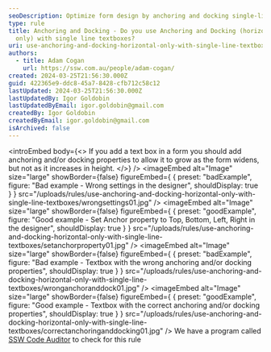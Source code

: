 ```yaml
---
seoDescription: Optimize form design by anchoring and docking single-line textboxes horizontally only to ensure proper resizing as forms widen.
type: rule
title: Anchoring and Docking - Do you use Anchoring and Docking (horizontal
  only) with single line textboxes?
uri: use-anchoring-and-docking-horizontal-only-with-single-line-textboxes
authors:
  - title: Adam Cogan
    url: https://ssw.com.au/people/adam-cogan/
created: 2024-03-25T21:56:30.000Z
guid: 422365e9-ddc8-45a7-8428-cfb712c58c12
lastUpdated: 2024-03-25T21:56:30.000Z
lastUpdatedBy: Igor Goldobin
lastUpdatedByEmail: igor.goldobin@gmail.com
createdBy: Igor Goldobin
createdByEmail: igor.goldobin@gmail.com
isArchived: false
---
```


<introEmbed
  body={<>
If you add a text box in a form you should add anchoring and/or docking properties to allow it to grow as the form widens, but not as it increases in height.
  </>}
/>
<imageEmbed
  alt="Image"
  size="large"
  showBorder={false}
  figureEmbed={ {
    preset: "badExample",
    figure: "Bad example - Wrong settings in the designer",
    shouldDisplay: true
  } }
  src="/uploads/rules/use-anchoring-and-docking-horizontal-only-with-single-line-textboxes/wrongsettings01.jpg"
/>
<imageEmbed
  alt="Image"
  size="large"
  showBorder={false}
  figureEmbed={ {
    preset: "goodExample",
    figure: "Good example - Set Anchor property to Top, Bottom, Left, Right in the designer",
    shouldDisplay: true
  } }
  src="/uploads/rules/use-anchoring-and-docking-horizontal-only-with-single-line-textboxes/setanchorproperty01.jpg"
/>
<imageEmbed
  alt="Image"
  size="large"
  showBorder={false}
  figureEmbed={ {
    preset: "badExample",
    figure: "Bad example - Textbox with the wrong anchoring and/or docking properties",
    shouldDisplay: true
  } }
  src="/uploads/rules/use-anchoring-and-docking-horizontal-only-with-single-line-textboxes/wronganchoranddock01.jpg"
/>
<imageEmbed
  alt="Image"
  size="large"
  showBorder={false}
  figureEmbed={ {
    preset: "goodExample",
    figure: "Good example - Textbox with the correct anchoring and/or docking properties",
    shouldDisplay: true
  } }
  src="/uploads/rules/use-anchoring-and-docking-horizontal-only-with-single-line-textboxes/correctanchoringanddocking01.jpg"
/>
We have a program called [SSW Code Auditor](http://www.ssw.com.au/ssw/CodeAuditor/) to check for this rule
